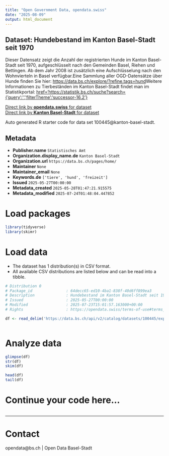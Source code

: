 ```yaml
---
title: "Open Government Data, opendata.swiss"
date: "2025-08-09"
output: html_document
---
```


## Dataset: Hundebestand im Kanton Basel-Stadt seit 1970

Dieser Datensatz zeigt die Anzahl der registrierten Hunde im Kanton Basel-Stadt seit 1970, aufgeschlüsselt nach den Gemeinden Basel, Riehen und Bettingen. Ab dem Jahr 2008 ist zusätzlich eine Aufschlüsselung nach den Wohnvierteln in Basel verfügbar.Eine Sammlung aller OGD-Datensätze über Hunde finden Sie hier: [https://data.bs.ch/explore/?refine.tags=hund](https://data.bs.ch/explore/?refine.tags=hund)Weitere Informationen zu Tierbeständen im Kanton Basel-Stadt findet man im Statistikportal: [href='https://statistik.bs.ch/suche?search={'query':'','filterTheme':'successor-16.2'}](https://statistik.bs.ch/suche?search={'query':'','filterTheme':'successor-16.2'})

[Direct link by **opendata.swiss** for dataset](https://opendata.swiss/de/dataset/hundebestand-im-kanton-basel-stadt-seit-1970)<br>
[Direct link by **Kanton Basel-Stadt** for dataset](https://data.bs.ch/explore/dataset/100445/)

Auto generated R starter code for data set 100445@kanton-basel-stadt.

## Metadata

- **Publisher.name** `Statistisches Amt`
- **Organization.display_name.de** `Kanton Basel-Stadt`
- **Organization.url** `https://data.bs.ch/pages/home/`
- **Maintainer** `None`
- **Maintainer_email** `None`
- **Keywords.de** `['tiere', 'hund', 'freizeit']`
- **Issued** `2025-05-27T00:00:00`
- **Metadata_created** `2025-05-28T01:47:21.915575`
- **Metadata_modified** `2025-07-24T01:48:04.447852`


# Load packages

```r

library(tidyverse)
library(skimr)

```

# Load data

-   The dataset has 1 distribution(s) in CSV format.
-   All available CSV distributions are listed below and can be read into a tibble.

```r

# Distribution 0
# Package_id               : 64decc65-ed10-4ba1-838f-40d6ff899ea3
# Description              : Hundebestand im Kanton Basel-Stadt seit 1970 (csv)
# Issued                   : 2025-05-27T00:00:00
# Modified                 : 2025-07-23T15:01:57.163000+00:00
# Rights                   : https://opendata.swiss/terms-of-use#terms_by

df <- read_delim('https://data.bs.ch/api/v2/catalog/datasets/100445/exports/csv?use_labels=true')



```

# Analyze data

```r

glimpse(df)
str(df)
skim(df)

head(df)
tail(df)

```

# Continue your code here...

```r

```

------------------------------------------------------------------------

# Contact

opendata@bs.ch | Open Data Basel-Stadt
